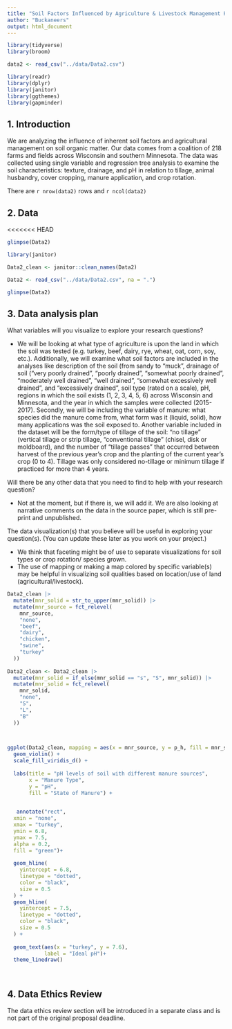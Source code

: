 ```yaml
---
title: "Soil Factors Influenced by Agriculture & Livestock Management Project Proposal"
author: "Buckaneers"
output: html_document
---
```


```r
library(tidyverse)
library(broom)

data2 <- read_csv("../data/Data2.csv")

library(readr)
library(dplyr)
library(janitor)
library(ggthemes)
library(gapminder)

```

## 1. Introduction

We are analyzing the influence of inherent soil factors and agricultural management on soil organic matter. Our data comes from a coalition of 218 farms and fields across Wisconsin and southern Minnesota. The data was collected using single variable and regression tree analysis to examine the soil characteristics: texture, drainage, and pH in relation to tillage, animal husbandry, cover cropping, manure application, and crop rotation. 


There are `r nrow(data2)` rows and `r ncol(data2)`

## 2. Data


<<<<<<< HEAD
```r
glimpse(Data2)

library(janitor)

Data2_clean <- janitor::clean_names(Data2)
```

```r
Data2 <- read_csv("../data/Data2.csv", na = ".")

```

```r
glimpse(Data2)
```

## 3. Data analysis plan

What variables will you visualize to explore your research questions?

- We will be looking at what type of agriculture is upon the land in which the soil was tested (e.g. turkey, beef, dairy, rye, wheat, oat, corn, soy, etc.). Additionally, we will examine what soil factors are included in the analyses like description of the soil (from sandy to “muck”, drainage of soil (“very poorly drained”, “poorly drained”, “somewhat poorly drained”, “moderately well drained”, “well drained”, “somewhat excessively well drained”, and “excessively drained”, soil type (rated on a scale), pH, regions in which the soil exists (1, 2, 3, 4, 5, 6) across Wisconsin and Minnesota, and the year in which the samples were collected (2015-2017). Secondly, we will be including the variable of manure: what species did the manure come from, what form was it (liquid, solid), how many applications was the soil exposed to. Another variable included in the dataset will be the form/type of tillage of the soil: “no tillage” (vertical tillage or strip tillage, “conventional tillage” (chisel, disk or moldboard), and the number of “tillage passes” that occurred between harvest of the previous year’s crop and the planting of the current year’s crop (0 to 4). Tillage was only considered no-tillage or minimum tillage if practiced for more than 4 years. 

Will there be any other data that you need to find to help with your research question?

- Not at the moment, but if there is, we will add it. We are also looking at narrative comments on the data in the source paper, which is still pre-print and unpublished. 

The data visualization(s) that you believe will be useful in exploring your question(s). (You can update these later as you work on your project.)

- We think that faceting might be of use to separate visualizations for soil types or crop rotation/ species grown. 
- The use of mapping or making a map colored by specific variable(s) may be helpful in visualizing soil qualities based on location/use of land (agricultural/livestock). 


```r


Data2_clean |>
  mutate(mnr_solid = str_to_upper(mnr_solid)) |>
  mutate(mnr_source = fct_relevel(
    mnr_source,
    "none",
    "beef",
    "dairy",
    "chicken",
    "swine",
    "turkey"
  ))
  
Data2_clean <- Data2_clean |>
  mutate(mnr_solid = if_else(mnr_solid == "s", "S", mnr_solid)) |>
  mutate(mnr_solid = fct_relevel(
    mnr_solid,
    "none",
    "S",
    "L",
    "B"
  ))
  


ggplot(Data2_clean, mapping = aes(x = mnr_source, y = p_h, fill = mnr_solid)) +
  geom_violin() +
  scale_fill_viridis_d() +
  
  labs(title = "pH levels of soil with different manure sources",
       x = "Manure Type",
       y = "pH",
       fill = "State of Manure") +

 
   annotate("rect", 
  xmin = "none", 
  xmax = "turkey", 
  ymin = 6.8, 
  ymax = 7.5, 
  alpha = 0.2, 
  fill = "green")+
   
  geom_hline(
    yintercept = 6.8,
    linetype = "dotted",
    color = "black",
    size = 0.5
  ) +
  geom_hline(
    yintercept = 7.5,
    linetype = "dotted",
    color = "black",
    size = 0.5
  ) +
  
  geom_text(aes(x = "turkey", y = 7.6),
            label = "Ideal pH")+
  theme_linedraw()
  
```

```r


```

## 4. Data Ethics Review

The data ethics review section will be introduced in a separate class and is not part of the original proposal deadline.

